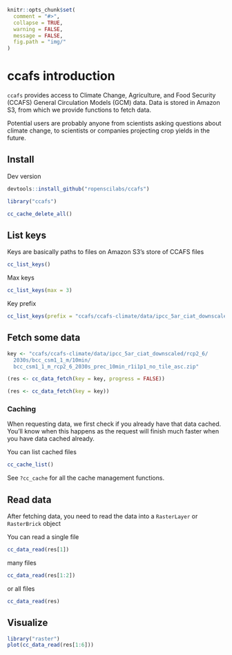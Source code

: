 <!--
%\VignetteEngine{knitr::knitr}
%\VignetteIndexEntry{ccafs introduction}
%\VignetteEncoding{UTF-8}
-->

```r
knitr::opts_chunk$set(
  comment = "#>",
  collapse = TRUE,
  warning = FALSE,
  message = FALSE,
  fig.path = "img/"
)
```

ccafs introduction
==================

`ccafs` provides access to Climate Change, Agriculture, and Food Security (CCAFS)
General Circulation Models (GCM) data. Data is stored in Amazon S3, from
which we provide functions to fetch data.

Potential users are probably anyone from scientists asking questions about climate change, to scientists or companies projecting crop yields in the future.

## Install

Dev version

```r
devtools::install_github("ropenscilabs/ccafs")
```

```r
library("ccafs")
```

```r
cc_cache_delete_all()
```


## List keys

Keys are basically paths to files on Amazon S3's store of CCAFS files

```r
cc_list_keys()
```

Max keys

```r
cc_list_keys(max = 3)
```

Key prefix

```r
cc_list_keys(prefix = "ccafs/ccafs-climate/data/ipcc_5ar_ciat_downscaled/")
```

## Fetch some data

```r
key <- "ccafs/ccafs-climate/data/ipcc_5ar_ciat_downscaled/rcp2_6/
  2030s/bcc_csm1_1_m/10min/
  bcc_csm1_1_m_rcp2_6_2030s_prec_10min_r1i1p1_no_tile_asc.zip"
```

```r
(res <- cc_data_fetch(key = key, progress = FALSE))
```

```r
(res <- cc_data_fetch(key = key))
```

### Caching

When requesting data, we first check if you already have that data cached.
You'll know when this happens as the request will finish much faster when
you have data cached already.

You can list cached files

```r
cc_cache_list()
```

See `?cc_cache` for all the cache management functions.

## Read data

After fetching data, you need to read the data into a `RasterLayer` or 
`RasterBrick` object

You can read a single file

```r
cc_data_read(res[1])
```

many files

```r
cc_data_read(res[1:2])
```

or all files

```r
cc_data_read(res)
```

## Visualize

```r
library("raster")
plot(cc_data_read(res[1:6]))
```
